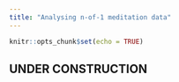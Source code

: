 ```yaml
---
title: "Analysing n-of-1 meditation data"
---
```


```r
knitr::opts_chunk$set(echo = TRUE)
```

## UNDER CONSTRUCTION

